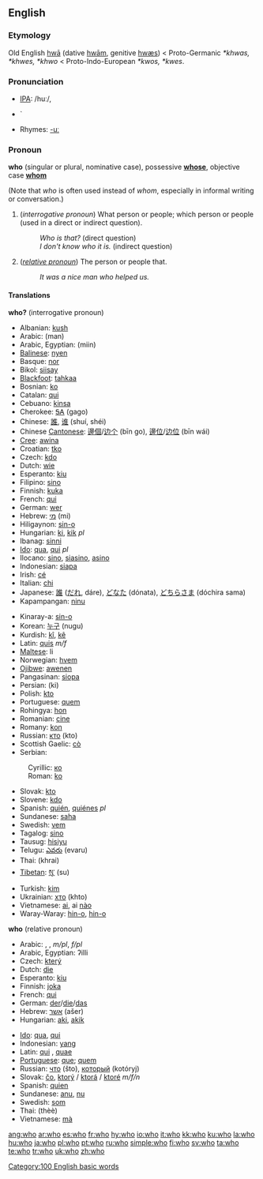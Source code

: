 ==English==

{{rank|me|an|we|43|who|said|would|been}}

===Etymology===
Old English [[hwa|hwā]] (dative [[hwam|hwām]], genitive [[hwæs]]) < Proto-Germanic ''*khwas, *khwes, *khwo'' < Proto-Indo-European ''*kwos, *kwes''.

===Pronunciation===
* [[Wiktionary:Pronunciation_key|IPA]]: /huː/, {{SAMPA|/hu:/}}
*{{audio|en-us-who.ogg|Audio (US)}}`
*Rhymes: [[Rhymes:English:-uː|-uː]]

===Pronoun===
'''who''' (singular or plural, nominative case), possessive '''[[whose]]''', objective case '''[[whom]]'''

(Note that ''who'' is often used instead of ''whom'', especially in informal writing or conversation.)

# (''interrogative pronoun'') What person or people; which person or people (used in a direct or indirect question).
#:''Who is that?'' (direct question)
#:''I don't know who it is.'' (indirect question)
# (''[[relative pronoun]]'') The person or people that.
#:''It was a nice man who helped us.''

====Translations====
'''who?''' (interrogative pronoun)
{{top}}
*Albanian: [[kush]]
*Arabic: {{ARchar|[[من|مَنْ]]}} (man)
*Arabic, Egyptian: {{ARchar|[[مين]]}} (miin)
*[[Balinese]]: [[nyen]]
*Basque: [[nor]]
*Bikol: [[siisay]]
*[[Blackfoot]]: [[tahkaa]]
*Bosnian: [[ko#Bosnian|ko]]
*Catalan: [[qui]]
*Cebuano: [[kinsa]]
*Cherokee: [[ᎦᎪ]] (gago)
*Chinese: [[誰]], [[谁]] (shuí, shéi)
*Chinese [[Cantonese]]: [[邊個]]/[[边个]] (bīn go), [[邊位]]/[[边位]] (bīn wái)
*[[Cree]]: [[awina]]
*Croatian: [[tko#Croatian|tko]]
*Czech: [[kdo]]
*Dutch: [[wie]]
*Esperanto: [[kiu]]
*Filipino: [[sino]]
*Finnish: [[kuka]]
*French: [[qui]]
*German: [[wer]]
*Hebrew: [[מי]] (mi)
*Hiligaynon: [[sin-o]]
*Hungarian: [[ki]], [[kik]] ''pl''
*Ibanag: [[sinni]]
*[[Ido]]: [[qua]], [[qui]] ''pl''
*Ilocano: [[sino]], [[siasino]], [[asino]]
*Indonesian: [[siapa]]
*Irish: [[cé]]
*Italian: [[chi]]
*Japanese: [[誰]] ([[だれ]], dáre), [[どなた]] (dónata), [[どちらさま]] (dóchira sama)
*Kapampangan: [[ninu]]
{{mid}}
*Kinaray-a: [[sin-o]]
*Korean: [[누구]] (nugu)
*Kurdish: [[kî]], [[kê]]
*Latin: [[quis]] ''m/f''
*[[Maltese]]: li
*Norwegian: [[hvem]]
*[[Ojibwe]]: [[awenen]]
*Pangasinan: [[siopa]]
*Persian: {{FAchar|[[کی]]}} (ki)
*Polish: [[kto]]
*Portuguese: [[quem]]
*Rohingya: [[hon]]
*Romanian: [[cine]]
*Romany: [[kon]]
*Russian: [[кто]] (kto)
*Scottish Gaelic: [[cò]]
*Serbian:
:Cyrillic: [[ко#Serbian|ко]]
:Roman: [[ko#Serbian|ko]]
*Slovak: [[kto]]
*Slovene: [[kdo]]
*Spanish: [[quién]], [[quiénes]] ''pl''
*Sundanese: [[saha]]
*Swedish: [[vem]]
*Tagalog: [[sino]]
*Tausug: [[hisiyu]]
*Telugu: [[ఎవరు]] (evaru)
*Thai: {{THchar|[[ใคร]]}} (khrai)
*[[Tibetan]]: [[སུ་]] (su)
*Turkish: [[kim]]
*Ukrainian: [[хто]] (khto)
*Vietnamese: [[ai]], ai [[nào]]
*Waray-Waray: [[hin-o]], [[hin-o]]
{{bottom}}

'''who''' (relative pronoun)
{{top}}
*Arabic: {{ARchar|[[الذي|اَلّذِي]]}} {{Unicode|(allaðíː)}} {{m}}, {{ARchar|[[التي|اَلّتِي]]}} {{Unicode|(allatíː)}} {{f}}, {{ARchar|[[الذين|اَلّذِينَ]]}} {{Unicode|(allaðíːna)}} ''m/pl'', {{ARchar|[[اللواتي|اَلّلوَاتِي]]}} {{Unicode|(allawáːti)}} ''f/pl''
*Arabic, Egyptian: ʔilli
*Czech: [[který]]
*Dutch: [[die]]
*Esperanto: [[kiu]]
*Finnish: [[joka]]
*French: [[qui]]
*German: [[der]]/[[die]]/[[das]]
*Hebrew: [[אשר]] (ašer)
*Hungarian: [[aki]], [[akik]] {{p}}
{{mid}}
*[[Ido]]: [[qua]], [[qui]] {{p}}
*Indonesian: [[yang]]
*Latin: [[qui]] {{m}}, [[quae]] {{f}}
*[[Portuguese]]: [[que]]; [[quem]]
*Russian: [[что]] (što), [[который]] (kotóryj) {{m}}
*Slovak: [[čo]], [[ktorý]] / [[ktorá]] / [[ktoré]] ''m/f/n''
*Spanish: [[quien]]
*Sundanese: [[anu]], [[nu]]
*Swedish: [[som]]
*Thai: {{THchar|[[ที่]]}} (thèè)
*Vietnamese: [[mà]]
{{bottom}}

[[Category:100 English basic words]]

[[ang:who]]
[[ar:who]]
[[es:who]]
[[fr:who]]
[[hy:who]]
[[io:who]]
[[it:who]]
[[kk:who]]
[[ku:who]]
[[la:who]]
[[hu:who]]
[[ja:who]]
[[pl:who]]
[[pt:who]]
[[ru:who]]
[[simple:who]]
[[fi:who]]
[[sv:who]]
[[ta:who]]
[[te:who]]
[[tr:who]]
[[uk:who]]
[[zh:who]]